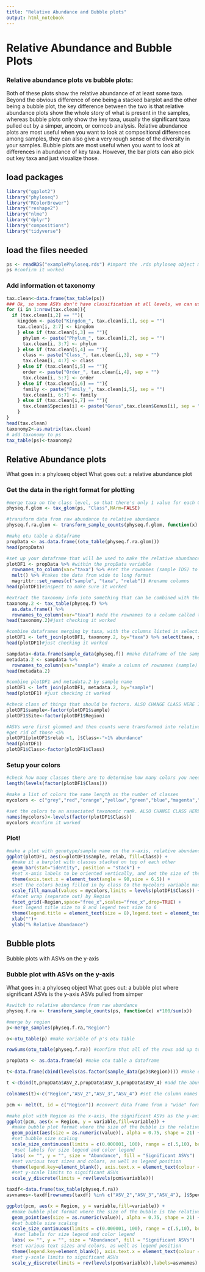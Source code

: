 ```yaml
---
title: "Relative Abundance and Bubble plots"
output: html_notebook
---
```


# Relative Abundance and Bubble Plots

### Relative abundance plots vs bubble plots:
Both of these plots show the relative abundance of at least some taxa. Beyond the obvious difference of one being a stacked barplot and the other being a bubble plot, the key difference between the two is that relative abundance plots show the whole story of what is present in the samples, whereas bubble plots only show the key taxa, usually the significant taxa pulled out by a simper, ancom, or corncob analysis. Relative abundance plots are most useful when you want to look at compositional differences among samples, they can also give a very rough sense of the diversity in your samples. Bubble plots are most useful when you want to look at differences in abundance of key taxa. However, the bar plots can also pick out key taxa and just visualize those.

## load packages
```r
library("ggplot2")
library("phyloseq")
library("RColorBrewer")
library("reshape2")
library("nlme")
library("dplyr")
library("compositions")
library("tidyverse")
```

## load the files needed
```r
ps <- readRDS("examplePhyloseq.rds") #import the .rds phyloseq object made in the intro to phyloseq notebook
ps #confirm it worked

```

### Add information ot taxonomy
```r
tax.clean<-data.frame(tax_table(ps))
### Ok, so some ASVs don't have classification at all levels, we can use the following for loop to add some info
for (i in 1:nrow(tax.clean)){
  if (tax.clean[i,2] == ""){
    kingdom <- paste("Kingdom_", tax.clean[i,1], sep = "")
    tax.clean[i, 2:7] <- kingdom
    } else if (tax.clean[i,3] == ""){
      phylum <- paste("Phylum_", tax.clean[i,2], sep = "")
      tax.clean[i, 3:7] <- phylum
    } else if (tax.clean[i,4] == ""){
      class <- paste("Class_", tax.clean[i,3], sep = "")
      tax.clean[i, 4:7] <- class
    } else if (tax.clean[i,5] == ""){
      order <- paste("Order_", tax.clean[i,4], sep = "")
      tax.clean[i, 5:7] <- order
    } else if (tax.clean[i,6] == ""){
      family <- paste("Family_", tax.clean[i,5], sep = "")
      tax.clean[i, 6:7] <- family
    } else if (tax.clean[i,7] == ""){
      tax.clean$Species[i] <- paste("Genus",tax.clean$Genus[i], sep = "_")
    }
}
head(tax.clean)
taxonomy2<-as.matrix(tax.clean)
# add taxonomy to ps
tax_table(ps)<-taxonomy2

```

## Relative Abundance plots

What goes in: a phyloseq object
What goes out: a relative abundance plot

### Get the data in the right format for plotting
```r
#merge taxa on the class level, so that there's only 1 value for each Class CHANGE HERE IF YOU WANT A DIFFERENT TAXONOMIC LEVEL
physeq.f.glom <- tax_glom(ps, "Class",NArm=FALSE) 

#transform data from raw abundance to relative abundance
physeq.f.ra.glom <- transform_sample_counts(physeq.f.glom, function(x) x*100/sum(x)) 

#make otu table a dataframe
propData <- as.data.frame((otu_table(physeq.f.ra.glom))) 
head(propData)

#set up your dataframe that will be used to make the relative abundance plot
plotDF1 <- propData %>% #within the propData variable
  rownames_to_column(var="taxa") %>% #set the rownames (sample IDS) to a column
  melt() %>% #takes the data from wide to long format
  magrittr::set_names(c("sample", "taxa", "relab")) #rename columns
head(plotDF1)#inspect to make sure it worked

#extract the taxonomy info into something that can be combined with the plot dataframe
taxonomy.2 <- tax_table(physeq.f) %>%
  as.data.frame() %>%
  rownames_to_column(var="taxa") #add the rownames to a column called taxa
head(taxonomy.2)#just checking it worked

#combine dataframes merging by taxa, with the columns listed in select. ALSO CHANGE CLASS HERE IF YOU WANT A DIFFERENT TAXONOMIC RANK
plotDF1 <- left_join(plotDF1, taxonomy.2, by="taxa") %>% select(taxa, sample, relab, Class) 
head(plotDF1)#just checking it worked

sampdata<-data.frame(sample_data(physeq.f)) #make dataframe of the sample data
metadata.2 <- sampdata %>%
  rownames_to_column(var="sample") #make a column of rownames (sample)
head(metadata.2)

#combine plotDF1 and metadata.2 by sample name
plotDF1 <- left_join(plotDF1, metadata.2, by="sample") 
head(plotDF1) #just checking it worked

#check class of things that should be factors. ALSO CHANGE CLASS HERE IF YOU WANT A DIFFERENT TAXONOMIC RANK
plotDF1$sample<-factor(plotDF1$sample) 
plotDF1$Site<-factor(plotDF1$Region) 

#ASVs were first glommed and then counts were transformed into relative abundaces. ITS2 types that made up less than 5% of a sample's relative abundance were grouped into a <5% category to simplify the visualization in Figure 7. 
#get rid of those <5% 
plotDF1[plotDF1$relab <1, ]$Class<-"<1% abundance"
head(plotDF1)
plotDF1$Class<-factor(plotDF1$Class) 


```

### Setup your colors
```r
#check how many classes there are to determine how many colors you need
length(levels(factor(plotDF1$Class))) 

#make a list of colors the same length as the number of classes
mycolors <- c("grey","red","orange","yellow","green","blue","magenta","darkorchid4") 

#set the colors to an associated taxonomic rank. ALSO CHANGE CLASS HERE IF YOU WANT A DIFFERENT TAXONOMIC RANK
names(mycolors)<-levels(factor(plotDF1$Class)) 
mycolors #confirm it worked

```

### Plot!
```r
#make a plot with genotype/sample name on the x-axis, relative abundance on the y-axis, and color filled by Class. ALSO CHANGE CLASS HERE IF YOU WANT A DIFFERENT TAXONOMIC RANK
ggplot(plotDF1, aes(x=plotDF1$sample, relab, fill=Class)) + 
  #make it a barplot with classes stacked on top of each other
  geom_bar(stat="identity", position = "stack") + 
  #set x-axis labels to be oriented vertically, and set the size of the text to 10
  theme(axis.text.x = element_text(angle = 90,size = 6.5)) + 
  #set the colors being filled in by class to the mycolors variable made earlier
  scale_fill_manual(values = mycolors,limits = levels(plotDF1$Class)) + 
  #facet wrap (separate out) by Region
  facet_grid(~Region,space="free_x",scales="free_x",drop=TRUE) + 
  #set legend title size to 8 and legend text size to 6
  theme(legend.title = element_text(size = 8),legend.text = element_text(size = 6),legend.position = "bottom")+
  xlab("")+
  ylab("% Relative Abundance")

```

## Bubble plots
Bubble plots with ASVs on the y-axis

### Bubble plot with ASVs on the y-axis

What goes in: a phyloseq object
What goes out: a bubble plot where significant ASVs is the y-axis
ASVs pulled from simper
```r
#switch to relative abundance from raw abundance
physeq.f.ra <- transform_sample_counts(ps, function(x) x*100/sum(x)) 

#merge by region
p<-merge_samples(physeq.f.ra,"Region")

o<-otu_table(p) #make variable of p's otu table

rowSums(otu_table(physeq.f.ra)) #confirm that all of the rows add up to 100 (this makes sure that the data is actually in relative abundance format)

propData <- as.data.frame(o) #make otu table a dataframe

t<-data.frame(cbind(levels(as.factor(sample_data(ps)$Region)))) #make dataframe with region

t <-cbind(t,propData$ASV_2,propData$ASV_3,propData$ASV_4) #add the abundance data of the 3 ASVs from the simper to the dataframe 

colnames(t)<-c("Region","ASV_2","ASV_3","ASV_4") #set the column names

pcm <- melt(t, id = c("Region")) #convert data frame from a "wide" format to a "long" format

#make plot with Region as the x-axis, the significant ASVs as the y-axis, and color filled by the significant ASVs
ggplot(pcm, aes(x = Region, y = variable,fill=variable)) + 
  #make bubble plot format where the size of the bubble is the relative abundance
  geom_point(aes(size = as.numeric(value)), alpha = 0.75, shape = 21) +  
  #set bubble size scaling
  scale_size_continuous(limits = c(0.000001, 100), range = c(.5,10), breaks = c(1,25,50,75)) + 
   #set labels for size legend and color legend
  labs( x= "", y = "", size = "Abundance", fill = "Significant ASVs")  +
  #set various text sizes and colors, as well as legend position
  theme(legend.key=element_blank(), axis.text.x = element_text(colour = "black", size = 12, face = "bold", angle = 90, vjust = 0.3, hjust = 1), axis.text.y = element_text(colour = "black", face = "bold", size = 11), legend.text = element_text(size = 10, face ="bold", colour ="black"), legend.title = element_text(size = 12, face = "bold"), panel.background = element_blank(), panel.border = element_rect(colour = "black", fill = NA, size = 1.2), legend.position = "right") + 
  #set y-scale limits to significant ASVs
  scale_y_discrete(limits = rev(levels(pcm$variable))) 

taxdf<-data.frame(tax_table(physeq.f.ra))
asvnames<-taxdf[rownames(taxdf) %in% c("ASV_2","ASV_3","ASV_4"), ]$Species

ggplot(pcm, aes(x = Region, y = variable,fill=variable)) + 
  #make bubble plot format where the size of the bubble is the relative abundance
  geom_point(aes(size = as.numeric(value)), alpha = 0.75, shape = 21) +  
  #set bubble size scaling
  scale_size_continuous(limits = c(0.000001, 100), range = c(.5,10), breaks = c(1,25,50,75)) + 
   #set labels for size legend and color legend
  labs( x= "", y = "", size = "Abundance", fill = "Significant ASVs")  +
  #set various text sizes and colors, as well as legend position
  theme(legend.key=element_blank(), axis.text.x = element_text(colour = "black", size = 12, face = "bold", angle = 90, vjust = 0.3, hjust = 1), axis.text.y = element_text(colour = "black", face = "bold", size = 11), legend.text = element_text(size = 10, face ="bold", colour ="black"), legend.title = element_text(size = 12, face = "bold"), panel.background = element_blank(), panel.border = element_rect(colour = "black", fill = NA, size = 1.2), legend.position = "right") + 
  #set y-scale limits to significant ASVs
  scale_y_discrete(limits = rev(levels(pcm$variable)),labels=asvnames) #add labels here

```

